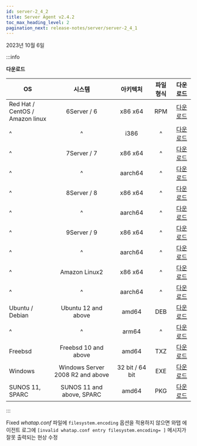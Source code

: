 ```yaml
---
id: server-2_4_2
title: Server Agent v2.4.2
toc_max_heading_level: 2
pagination_next: release-notes/server/server-2_4_1
---
```


2023년 10월 6일

:::info

**다운로드**

| OS | 시스템 | 아키텍처 | 파일 형식 | 다운로드 |
| - | :-: | :-: | :-: | :-: |
| Red Hat / CentOS /<br/> Amazon linux | 6Server / 6 | x86 x64 | RPM | [다운로드](http://repo.whatap.io/centos/6/x86_64/whatap-infra-2.4-2.x86_64.rpm) |
| ^ | ^ | i386 | ^ | [다운로드](http://repo.whatap.io/centos/6/i386/whatap-infra-1.2-4.i386.rpm) |
| ^ | 7Server / 7 | x86 x64 | ^ | [다운로드](http://repo.whatap.io/centos/7/x86_64/whatap-infra-2.4-2.x86_64.rpm) |
| ^ | ^ | aarch64 | ^ | [다운로드](http://repo.whatap.io/centos/7/aarch64/whatap-infra-2.4-2.aarch64.rpm) |
| ^ | 8Server / 8 | x86 x64 | ^ | [다운로드](http://repo.whatap.io/centos/8/x86_64/whatap-infra-2.4-2.x86_64.rpm) |
| ^ | ^ | aarch64 | ^ | [다운로드](http://repo.whatap.io/centos/8/aarch64/whatap-infra-2.4-2.aarch64.rpm) |
| ^ | 9Server / 9 | x86 x64 | ^ | [다운로드](http://repo.whatap.io/centos/9/x86_64/whatap-infra-2.4-2.x86_64.rpm) |
| ^ | ^ | aarch64 | ^ | [다운로드](http://repo.whatap.io/centos/9/aarch64/whatap-infra-2.4-2.aarch64.rpm) |
| ^ | Amazon Linux2 | x86 x64 | ^ | [다운로드](http://repo.whatap.io/centos/latest/x86_64/whatap-infra-2.4-2.x86_64.rpm) |
| ^ | ^ | aarch64 | ^ | [다운로드](http://repo.whatap.io/centos/latest/aarch64/whatap-infra-2.4-2.aarch64.rpm) |
| Ubuntu / Debian | Ubuntu 12 and above | amd64 | DEB | [다운로드](http://repo.whatap.io/debian/unstable/whatap-infra_2.4.2_amd64.deb) |
| ^ | ^ | arm64 | ^ | [다운로드](http://repo.whatap.io/debian/unstable/whatap-infra_2.4.2_arm64.deb) |
| Freebsd | Freebsd 10 and above | amd64 | TXZ | [다운로드](http://repo.whatap.io/freebsd/10/whatap-infra-1.1.2.txz) |
| Windows | Windows Server 2008 R2 and above | 32 bit / 64 bit | EXE | [다운로드](http://repo.whatap.io/windows/whatap_infra.zip)
| SUNOS 11, SPARC | SUNOS 11 and above, SPARC | amd64 | PKG | [다운로드](http://repo.whatap.io/sunos/11/whatap-infra.1.21.SPARC.pkg.tar.gz) |

:::

<p><Status>Fixed</Status> <em>whatap.conf</em> 파일에 <code>filesystem.encoding</code> 옵션을 적용하지 않으면 와탭 에이전트 로그에 <code>[invalid whatap.conf entry filesystem.encoding= ]</code> 메시지가 잘못 출력되는 현상 수정</p>
